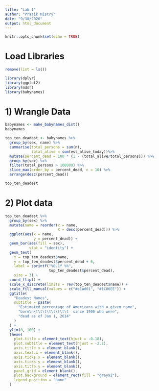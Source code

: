 ---
title: "Lab 1"
author: "Pratik Mistry"
date: "9/30/2020"
output: html_document
---

```{r setup, include=FALSE}
knitr::opts_chunk$set(echo = TRUE)
```


# Load Libraries
```{r, message = FALSE}
remove(list = ls())

library(dplyr)
library(ggplot2)
library(mdsr)
library(babynames)
```


# 1) Wrangle Data

```{r}
babynames <- make_babynames_dist()
babynames
```



```{r}
top_ten_deadest <- babynames %>%
  group_by(sex, name) %>%
  summarise(total_persons = sum(n),
            total_alive = sum(est_alive_today))%>%
  mutate(percent_dead = 100 * (1 - (total_alive/total_persons))) %>%
  group_by(sex) %>%
  filter(total_persons > 100000) %>%
  slice_max(order_by = percent_dead, n = 10) %>%
  arrange(desc(percent_dead))

top_ten_deadest
```

# 2) Plot data


```{r, fig.width = 5, fig.height = 5}
top_ten_deadest %>%
  group_by(sex) %>%
  mutate(name = reorder(x = name,
                        X = desc(percent_dead))) %>%
  ggplot(aes(x = name,
             y = percent_dead)) +
  geom_bar(aes(fill = sex),
           stat = "identity") +
  geom_text(
    x = top_ten_deadest$name,
    y = top_ten_deadest$percent_dead + 6,
    label = sprintf("%0.1f %%",
                    top_ten_deadest$percent_dead),
    size = 3) +
  coord_flip() +
  scale_x_discrete(limits = rev(top_ten_deadest$name)) +
  scale_fill_manual(values = c("#e1ad01", "#1C86EE")) +
  ggtitle(
    "Deadest Names",
    subtitle = paste(
      "Estimated percentage of Americans with a given name",
      "born\n\t\t\t\t\t\t\t\t  since 1900 who were",
      "dead as of Jan 1, 2014"
    )
  ) +
  ylim(0, 100) +
  theme(
    plot.title = element_text(hjust = -0.18),
    plot.subtitle = element_text(hjust = -2.2),
    axis.title.x = element_blank(),
    axis.text.x = element_blank(),
    axis.ticks.x = element_blank(),
    axis.ticks.y = element_blank(),
    axis.title.y = element_blank(),
    panel.grid = element_blank(),
    plot.background = element_rect(fill = "gray92"),
    legend.position = "none"
  )
```

